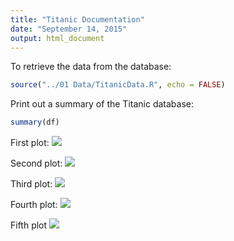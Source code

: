 ```yaml
---
title: "Titanic Documentation"
date: "September 14, 2015"
output: html_document
---
```

To retrieve the data from the database:
```r
source("../01 Data/TitanicData.R", echo = FALSE)
```

Print out a summary of the Titanic database:
```r
summary(df)
```

First plot:
![](../02 Visualizations/Plot1.png) 

Second plot:
![](../02 Visualizations/Plot2.png)

Third plot:
![](../02 Visualizations/Plot3.png)

Fourth plot:
![](../02 Visualizations/Plot4.png)

Fifth plot
![](../02 Visualizations/Plot5.png)
